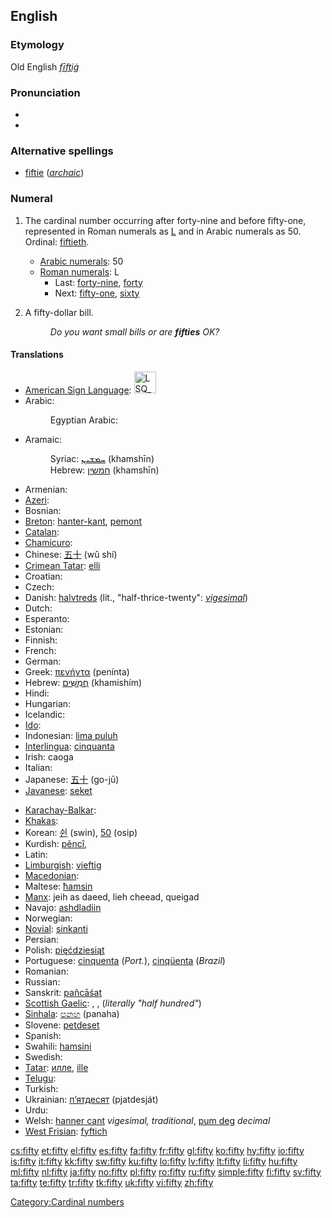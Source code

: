 ==English==

{{rank|scene|hot|I'd|847|fifty|trust|perfectly|fixed}}

===Etymology===
Old English ''[[fīftiġ]]''

===Pronunciation===
* {{IPA|/ˈfɪfti/}}
* {{audio|en-us-fifty.ogg|Audio (US)}}

===Alternative spellings===
* [[fiftie]] (''[[archaic]]'')

===Numeral===
{{en-noun|fift|ies|-}}

# {{uncountable}} The cardinal number occurring after forty-nine and before fifty-one, represented in Roman numerals as [[L]] and in Arabic numerals as 50. Ordinal: [[fiftieth]].
#* [[w:Arabic numerals|Arabic numerals]]: 50
#* [[w:Roman numerals|Roman numerals]]: L
#** Last: [[forty-nine]], [[forty]]
#** Next: [[fifty-one]], [[sixty]]
# {{countable}} A fifty-dollar bill.
#: ''Do you want small bills or are '''fifties''' OK?''

====Translations====
{{trans-top|cardinal number}}
* [[American Sign Language]]: [[Image:LSQ 50.jpg|35px]]
* Arabic: {{t-|ar|خمسون|alt=خَمْسُونَ|tr=khamsuuna}}
*: Egyptian Arabic: {{tø|arz|خمسين|tr=khamsiin|sc=Arab|xs=Egyptian Arabic}}
* Aramaic:
*: Syriac: [[ܚܡܫܝܢ]] (khamshīn) {{c}}
*: Hebrew: [[חמשין]] (khamshīn) {{c}}
* Armenian: {{t+|hy|հիսուն|tr=hisun}}
* [[Azeri]]: {{t|az|əlli|xs=Azeri}}
* Bosnian: {{t-|bs|pedeset}}
* [[Breton]]: [[hanter-kant]], [[pemont]]
* [[Catalan]]: {{t+|ca|cinquanta}}
* [[Chamicuro]]: {{tø|ccc|pichka chunka}}
* Chinese: [[五十]] (wǔ shí)
* [[Crimean Tatar]]: [[elli#Crimean Tatar|elli]]
* Croatian: {{t-|hr|pedeset|alt=pedèsēt}}
* Czech: {{t-|cs|padesát}}
* Danish: [[halvtreds]] (lit., "half-thrice-twenty": ''[[vigesimal]]'')
* Dutch: {{t+|nl|vijftig|f}}
* Esperanto: {{t-|eo|kvindek|xs=Esperanto}}
* Estonian: {{t-|et|viiskümmend}}
* Finnish: {{t-|fi|viisikymmentä}}
* French: {{t+|fr|cinquante|m}}
* German: {{t+|de|fünfzig|f}}
* Greek: [[πενήντα]] (penínta)
* Hebrew: [[חמישים|חֲמִשִּׁים]] (khamishím) {{m|f}}
* Hindi: {{t+|hi|पचास|tr=pachaas|xs=Hindi}}
* Hungarian: {{t+|hu|ötven}}
* Icelandic: {{t+|is|fimmtíu}}
* [[Ido]]: {{t+|io|kinadek|xs=Ido}}
* Indonesian: [[lima puluh]]
* [[Interlingua]]: [[cinquanta]]
* Irish: caoga
* Italian: {{t+|it|cinquanta|f}}
* Japanese: [[五十]] (go-jū)
* [[Javanese]]: [[seket]]
{{trans-mid}}
* [[Karachay-Balkar]]: {{tø|krc|элли|tr=elli|sc=Cyrl}}
* [[Khakas]]: {{tø|kjh|иліг|sc=Cyrl}}
* Korean: [[쉰]] (swin), [[50]] (osip)
* Kurdish: [[pêncî]], {{ku-Arab|[[په‌نجا]]}}
* Latin: {{t-|la|quinquaginta}}
* [[Limburgish]]: [[vieftig]]
* [[Macedonian]]: {{t-|mk|педесет|tr=pédeset}}
* Maltese: [[ħamsin]]
* [[Manx]]: jeih as daeed, lieh cheead, queigad
* Navajo: [[ashdladiin]]
* Norwegian: {{t+|no|femti}}
* [[Novial]]: [[sinkanti]]
* Persian: {{t-|fa|پنجاه|tr=panjâh|xs=Persian}}
* Polish: [[pięćdziesiąt]]
* Portuguese: [[cinquenta]] (''Port.''), [[cinqüenta]] (''Brazil'')
* Romanian: {{t+|ro|cincizeci}}
* Russian: {{t+|ru|пятьдесят|tr=pjat’desját}}
* Sanskrit: [[pañcāśat]]
* [[Scottish Gaelic]]: {{qualifier|old system}} {{t-|gd|dà|xs=Scottish Gaelic}} {{t-|gd|fichead|fhichead|xs=Scottish Gaelic}} {{t-|gd|'s|xs=Scottish Gaelic}} {{t-|gd|deich|alt=a deich|xs=Scottish Gaelic}}, {{qualifier|new system}} {{t-|gd|naochad|xs=Scottish Gaelic}}, {{qualifier|also common}} {{t-|gd|leth-cheud|xs=Scottish Gaelic}} (''literally "half hundred"'')
* [[Sinhala]]: [[පනහ]] (panaha)
* Slovene: [[petdeset]]
* Spanish: {{t+|es|cincuenta}}
* Swahili: [[hamsini]]
* Swedish: {{t+|sv|femtio}}
* [[Tatar]]: [[илле#Tatar|илле]], [[ille#Tatar|ille]]
* [[Telugu]]: {{t|te|యాభై|tr=yaabhai}}
* Turkish: {{t+|tr|elli}}
* Ukrainian: [[п’ятдесят]] (pjatdesját)
* Urdu: {{t-|ur|پچاس|tr=pachaas|xs=Urdu}}
* Welsh: [[hanner cant]] ''vigesimal, traditional'', [[pum deg]] ''decimal''
* [[West Frisian]]: [[fyftich]]
{{trans-bottom}}

[[Category:Cardinal numbers]]

[[cs:fifty]]
[[et:fifty]]
[[el:fifty]]
[[es:fifty]]
[[fa:fifty]]
[[fr:fifty]]
[[gl:fifty]]
[[ko:fifty]]
[[hy:fifty]]
[[io:fifty]]
[[is:fifty]]
[[it:fifty]]
[[kk:fifty]]
[[sw:fifty]]
[[ku:fifty]]
[[lo:fifty]]
[[lv:fifty]]
[[lt:fifty]]
[[li:fifty]]
[[hu:fifty]]
[[ml:fifty]]
[[nl:fifty]]
[[ja:fifty]]
[[no:fifty]]
[[pl:fifty]]
[[ro:fifty]]
[[ru:fifty]]
[[simple:fifty]]
[[fi:fifty]]
[[sv:fifty]]
[[ta:fifty]]
[[te:fifty]]
[[tr:fifty]]
[[tk:fifty]]
[[uk:fifty]]
[[vi:fifty]]
[[zh:fifty]]